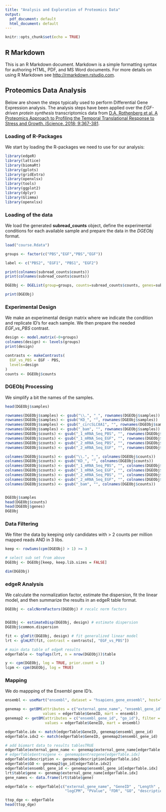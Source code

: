 ```yaml
---
title: "Analysis and Exploration of Proteomics Data"
output:
  pdf_document: default
  html_document: default
---
```


```r
knitr::opts_chunk$set(echo = TRUE)
```

## R Markdown

This is an R Markdown document. Markdown is a simple formatting syntax for authoring HTML, PDF, and MS Word documents. For more details on using R Markdown see <http://rmarkdown.rstudio.com>.

## Proteomics Data Analysis
Below are shown the steps typically used to perform Differential Gene Expression analysis. The analysis steps have been applied over the _EGF-driven protein synthesis_ transcriptomics data from [D.A. Rothenberg et al. A Proteomics Approach to Profiling the Temporal Translational Response to Stress and Growth. iScience. 2018; 9:367-381](https://www.sciencedirect.com/science/article/pii/S2589004218301949?via%3Dihub).

### Loading of R-Packages
We start by loading the R-packages we need to use for our analysis:

```r
library(edgeR)
library(lattice)
library(biomaRt)
library(gplots)
library(gridExtra)
library(openxlsx)
library(tools)
library(ggplot2)
library(dplyr)
library(Glimma)
library(openxlsx)
```

### Loading of the data
We load the generated **subread_counts** object, define the experimental conditions for each available sample and prepare the data in the _DGEObj_ format.

```r

load("course.Rdata")

groups <- factor(c("PBS","EGF","PBS","EGF"))

label <- c("PBS2", "EGF1", "PBS1", "EGF2")

print(colnames(subread_counts$counts))
print(colnames(subread_counts$counts))

DGEObj <- DGEList(group=groups, counts=subread_counts$counts, genes=subread_counts$annotation[,c("GeneID","Length")])

print(DGEObj)
```

### Experimental Design
We make an experimental design matrix where we indicate the condition and replicate ID's for each sample. We then prepare the needed *EGF_vs_PBS* contrast.

```r
design <- model.matrix(~0+groups)
colnames(design) <- levels(groups)
print(design)

contrasts <- makeContrasts(
  EGF_vs_PBS = EGF - PBS,
  levels=design
)
counts <- DGEObj$counts
```

### DGEObj Processing
We simplify a bit the names of the samples.

```r
head(DGEObj$samples)

rownames(DGEObj$samples) <- gsub("\\.", "_", rownames(DGEObj$samples))
rownames(DGEObj$samples) <- gsub("KD_", "", rownames(DGEObj$samples))
rownames(DGEObj$samples) <- gsub("_circSLC8A1", "", rownames(DGEObj$samples))
rownames(DGEObj$samples) <- gsub("_bam", "", rownames(DGEObj$samples))
rownames(DGEObj$counts) <- gsub("_1_mRNA_Seq_PBS", "", rownames(DGEObj$counts))
rownames(DGEObj$counts) <- gsub("_1_mRNA_Seq_EGF", "", rownames(DGEObj$counts))
rownames(DGEObj$counts) <- gsub("_2_mRNA_Seq_PBS", "", rownames(DGEObj$counts))
rownames(DGEObj$counts) <- gsub("_2_mRNA_Seq_EGF", "", rownames(DGEObj$counts))

colnames(DGEObj$counts) <- gsub("\\.", "_", colnames(DGEObj$counts))
colnames(DGEObj$counts) <- gsub("KD_", "", colnames(DGEObj$counts))
colnames(DGEObj$counts) <- gsub("_1_mRNA_Seq_PBS", "", colnames(DGEObj$counts))
colnames(DGEObj$counts) <- gsub("_1_mRNA_Seq_EGF", "", colnames(DGEObj$counts))
colnames(DGEObj$counts) <- gsub("_2_mRNA_Seq_PBS", "", colnames(DGEObj$counts))
colnames(DGEObj$counts) <- gsub("_2_mRNA_Seq_EGF", "", colnames(DGEObj$counts))
colnames(DGEObj$counts) <- gsub("_bam", "", colnames(DGEObj$counts))


DGEObj$samples
head(DGEObj$counts)
head(DGEObj$genes)
DGEObj
```

### Data Filtering
We filter the data by keeping only candidates with > 2 counts per million mapped reads AND in 3 libs.

```r
keep <- rowSums(cpm(DGEObj) > 1) >= 3

# select sub set from above
DGEObj <- DGEObj[keep, keep.lib.sizes = FALSE]

dim(DGEObj)
```

### edgeR Analysis
We calculate the normalization factor, estimate the dispersion, fit the linear model, and then summarize the results in an edgeR table format.

```r
DGEObj <- calcNormFactors(DGEObj) # recalc norm factors


DGEObj <- estimateDisp(DGEObj, design) # estimate dispersion
DGEObj$common.dispersion

fit <- glmFit(DGEObj, design) # fit generalized linear model
lrt <- glmLRT(fit, contrast = contrasts[, "EGF_vs_PBS"])

# main data table of edgeR results
edgerTable <- topTags(lrt, n = nrow(DGEObj))$table

y <- cpm(DGEObj, log = TRUE, prior.count = 1)
lcpm <- cpm(DGEObj, log = TRUE)

```

### Mapping
We do mappping of the Ensembl gene ID's.

```r
ensembl <- useMart("ensembl", dataset = "hsapiens_gene_ensembl", host="ensembl.org")

genemap <- getBM(attributes = c("external_gene_name", "ensembl_gene_id", "description"), 
                 values = edgerTable$GeneID, mart = ensembl)
genemap2 <- getBM(attributes = c("ensembl_gene_id", "go_id"), filter = "ensembl_gene_id", 
                  values = edgerTable$GeneID, mart = ensembl)

edgerTable.idx <- match(edgerTable$GeneID, genemap$ensembl_gene_id)
edgerTable.idx2 <- match(edgerTable$GeneID, genemap2$ensembl_gene_id)

# add biomart data to results tablesTRUE
edgerTable$external_gene_name <- genemap$external_gene_name[edgerTable.idx]
# edgerTable$entrezgene <- genemap$entrezgene[edgerTable.idx]
edgerTable$description <- genemap$description[edgerTable.idx]
edgerTable$GO <- genemap2$go_id[edgerTable.idx2]
edgerTable$ensembl_gene_id <- genemap$ensembl_gene_id[edgerTable.idx]
lrt$table$gene <- genemap$external_gene_name[edgerTable.idx]
gene_names <- data.frame(lrt$table$gene)

edgerTable <- edgerTable[c("external_gene_name", "GeneID" , "Length" , "logFC", 
                           "logCPM", "PValue", "FDR", "GO", "description")]

ttop_dge <- edgerTable
head(ttop_dge)
```